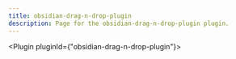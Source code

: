 ---
title: obsidian-drag-n-drop-plugin
description: Page for the obsidian-drag-n-drop-plugin plugin.
---


<Plugin pluginId={"obsidian-drag-n-drop-plugin"}></Plugin>